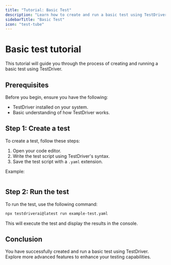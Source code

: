 ```yaml
---
title: "Tutorial: Basic Test"
description: "Learn how to create and run a basic test using TestDriver."
sidebarTitle: "Basic Test"
icon: "test-tube"
---
```


# Basic test tutorial

This tutorial will guide you through the process of creating and running a basic test using TestDriver.

## Prerequisites

Before you begin, ensure you have the following:

- TestDriver installed on your system.
- Basic understanding of how TestDriver works.

## Step 1: Create a test

To create a test, follow these steps:

1. Open your code editor.
2. Write the test script using TestDriver's syntax.
3. Save the test script with a `.yaml` extension.

Example:

```yaml

```

## Step 2: Run the test

To run the test, use the following command:

```bash
npx testdriverai@latest run example-test.yaml
```

This will execute the test and display the results in the console.

## Conclusion

You have successfully created and run a basic test using TestDriver. Explore more advanced features to enhance your testing capabilities.